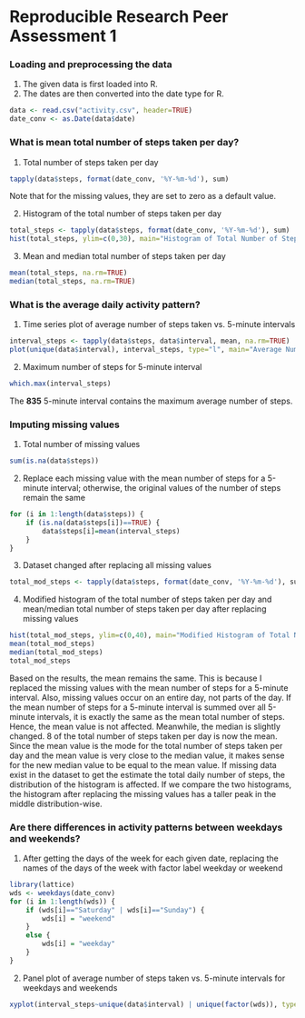 Reproducible Research Peer Assessment 1
========================================================

### Loading and preprocessing the data

1. The given data is first loaded into R.
2. The dates are then converted into the date type for R.
```r
data <- read.csv("activity.csv", header=TRUE)
date_conv <- as.Date(data$date)
```


### What is mean total number of steps taken per day?

1) Total number of steps taken per day
```r
tapply(data$steps, format(date_conv, '%Y-%m-%d'), sum)
```
Note that for the missing values, they are set to zero as a default value.

2) Histogram of the total number of steps taken per day
```r
total_steps <- tapply(data$steps, format(date_conv, '%Y-%m-%d'), sum)
hist(total_steps, ylim=c(0,30), main="Histogram of Total Number of Steps Taken per Day", xlab="Total Number of Steps per Day")
```

3) Mean and median total number of steps taken per day
```r
mean(total_steps, na.rm=TRUE)
median(total_steps, na.rm=TRUE)
```


### What is the average daily activity pattern?

1) Time series plot of average number of steps taken vs. 5-minute intervals
```r
interval_steps <- tapply(data$steps, data$interval, mean, na.rm=TRUE)
plot(unique(data$interval), interval_steps, type="l", main="Average Number of Steps vs. Minutes", xlab="Minutes (5-Minute Intervals)", ylab="Average Number of Steps per 5-Minute Interval")
```

2) Maximum number of steps for 5-minute interval
```r
which.max(interval_steps)
```
The **835** 5-minute interval contains the maximum average number of steps.


### Imputing missing values

1) Total number of missing values
```r
sum(is.na(data$steps))
```

2) Replace each missing value with the mean number of steps for a 5-minute interval; otherwise, the original values of the number of steps remain the same
```r
for (i in 1:length(data$steps)) {
    if (is.na(data$steps[i])==TRUE) {
        data$steps[i]=mean(interval_steps)
    }
}
```

3) Dataset changed after replacing all missing values
```r
total_mod_steps <- tapply(data$steps, format(date_conv, '%Y-%m-%d'), sum, na.rm=TRUE)
```

4) Modified histogram of the total number of steps taken per day and mean/median total number of steps taken per day after replacing missing values
```r
hist(total_mod_steps, ylim=c(0,40), main="Modified Histogram of Total Number of Steps Taken per Day", xlab="Total Number of Steps per Day")
mean(total_mod_steps)
median(total_mod_steps)
total_mod_steps
```
Based on the results, the mean remains the same.  This is because I replaced the missing values with the mean number of steps for a 5-minute interval.  Also, missing values occur on an entire day, not parts of the day.  If the mean number of steps for a 5-minute interval is summed over all 5-minute intervals, it is exactly the same as the mean total number of steps.  Hence, the mean value is not affected.  Meanwhile, the median is slightly changed.  8 of the total number of steps taken per day is now the mean.  Since the mean value is the mode for the total number of steps taken per day and the mean value is very close to the median value, it makes sense for the new median value to be equal to the mean value.  If missing data exist in the dataset to get the estimate the total daily number of steps, the distribution of the histogram is affected.  If we compare the two histograms, the histogram after replacing the missing values has a taller peak in the middle distribution-wise.


### Are there differences in activity patterns between weekdays and weekends?

1) After getting the days of the week for each given date, replacing the names of the days of the week with factor label weekday or weekend
```r
library(lattice)
wds <- weekdays(date_conv)
for (i in 1:length(wds)) {
    if (wds[i]=="Saturday" | wds[i]=="Sunday") {
        wds[i] = "weekend"
    }
    else {
        wds[i] = "weekday"
    }
}
```

2) Panel plot of average number of steps taken vs. 5-minute intervals for weekdays and weekends
```r
xyplot(interval_steps~unique(data$interval) | unique(factor(wds)), type="l", main="Average Number of Steps vs. Minutes for Weekdays and Weekends", xlab="Minutes (5-Minute Intervals)", ylab="Average Number of Steps per 5-Minute Interval")
```



